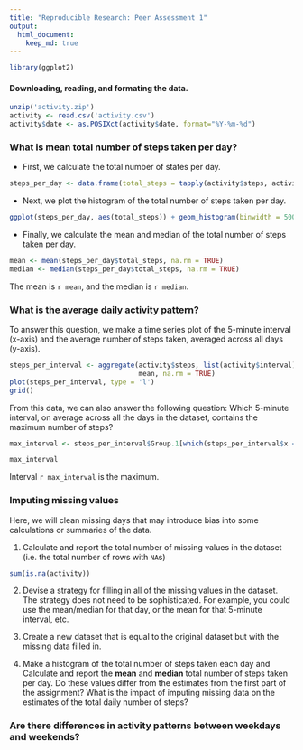 ```yaml
---
title: "Reproducible Research: Peer Assessment 1"
output: 
  html_document:
    keep_md: true
---
```


```r
library(ggplot2)
```


#### Downloading, reading, and formating the data.

```r
unzip('activity.zip')
activity <- read.csv('activity.csv')
activity$date <- as.POSIXct(activity$date, format="%Y-%m-%d")
```

### What is mean total number of steps taken per day?

* First, we calculate the total number of states per day.

```r
steps_per_day <- data.frame(total_steps = tapply(activity$steps, activity$date, sum))
```

* Next, we plot the histogram of the total number of steps taken per day.

```r
ggplot(steps_per_day, aes(total_steps)) + geom_histogram(binwidth = 500)
```

* Finally, we calculate the mean and median of the total number of steps taken per day.

```r
mean <- mean(steps_per_day$total_steps, na.rm = TRUE)
median <- median(steps_per_day$total_steps, na.rm = TRUE)
```
  
The mean is `r mean`, and the median is `r median`.

### What is the average daily activity pattern?

To answer this question, we make a time series plot of the 5-minute interval (x-axis) and the average number of steps taken, averaged across all days (y-axis).

```r
steps_per_interval <- aggregate(activity$steps, list(activity$interval),
                                mean, na.rm = TRUE)
plot(steps_per_interval, type = 'l')
grid()
```

From this data, we can also answer the following question:
Which 5-minute interval, on average across all the days in the dataset, contains the maximum number of steps?

```r
max_interval <- steps_per_interval$Group.1[which(steps_per_interval$x == max(steps_per_interval$x))]

max_interval
```

Interval `r max_interval` is the maximum.

### Imputing missing values

Here, we will clean missing days that may introduce bias into some calculations or summaries of the data.

1. Calculate and report the total number of missing values in the dataset (i.e. the total number of rows with `NA`s)

```r
sum(is.na(activity))
```

2. Devise a strategy for filling in all of the missing values in the dataset. The strategy does not need to be sophisticated. For example, you could use the mean/median for that day, or the mean for that 5-minute interval, etc.

3. Create a new dataset that is equal to the original dataset but with the missing data filled in.

4. Make a histogram of the total number of steps taken each day and Calculate and report the **mean** and **median** total number of steps taken per day. Do these values differ from the estimates from the first part of the assignment? What is the impact of imputing missing data on the estimates of the total daily number of steps?

### Are there differences in activity patterns between weekdays and weekends?
